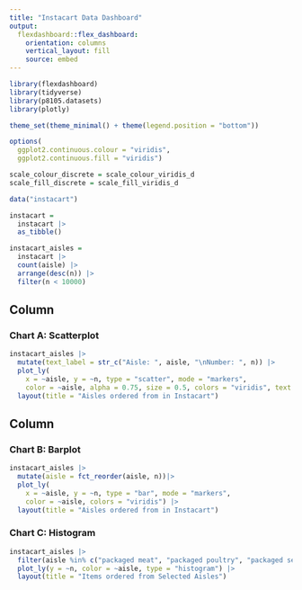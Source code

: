 ```yaml
---
title: "Instacart Data Dashboard"
output: 
  flexdashboard::flex_dashboard:
    orientation: columns
    vertical_layout: fill
    source: embed
---
```


```r
library(flexdashboard)
library(tidyverse)
library(p8105.datasets)
library(plotly)

theme_set(theme_minimal() + theme(legend.position = "bottom"))

options(
  ggplot2.continuous.colour = "viridis",
  ggplot2.continuous.fill = "viridis")

scale_colour_discrete = scale_colour_viridis_d
scale_fill_discrete = scale_fill_viridis_d
```

```r
data("instacart")

instacart = 
  instacart |> 
  as_tibble()

instacart_aisles = 
  instacart |> 
  count(aisle) |> 
  arrange(desc(n)) |> 
  filter(n < 10000)
```

Column {data-width=650}
-----------------------------------------------------------------------

### Chart A: Scatterplot

```r
instacart_aisles |> 
  mutate(text_label = str_c("Aisle: ", aisle, "\nNumber: ", n)) |> 
  plot_ly(
    x = ~aisle, y = ~n, type = "scatter", mode = "markers",
    color = ~aisle, alpha = 0.75, size = 0.5, colors = "viridis", text = ~text_label) |> 
  layout(title = "Aisles ordered from in Instacart")
```

Column {data-width=350}
-----------------------------------------------------------------------

### Chart B: Barplot

```r
instacart_aisles |> 
  mutate(aisle = fct_reorder(aisle, n))|> 
  plot_ly(
    x = ~aisle, y = ~n, type = "bar", mode = "markers",
    color = ~aisle, colors = "viridis") |> 
  layout(title = "Aisles ordered from in Instacart")
```

### Chart C: Histogram

```r
instacart_aisles |> 
  filter(aisle %in% c("packaged meat", "packaged poultry", "packaged seafood")) |> 
  plot_ly(y = ~n, color = ~aisle, type = "histogram") |> 
  layout(title = "Items ordered from Selected Aisles")
```
